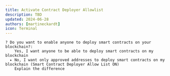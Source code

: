 ```yaml
---
title: Activate Contract Deployer Allowlist
description: TBD
updated: 2024-06-28
authors: [martineckardt]
icon: Terminal
---
```


```
? Do you want to enable anyone to deploy smart contracts on your blockchain?: 
    Yes, I want anyone to be able to deploy smart contracts on my blockchain
  ▸ No, I want only approved addresses to deploy smart contracts on my blockchain (Smart Contract Deployer Allow List ON)
    Explain the difference
```